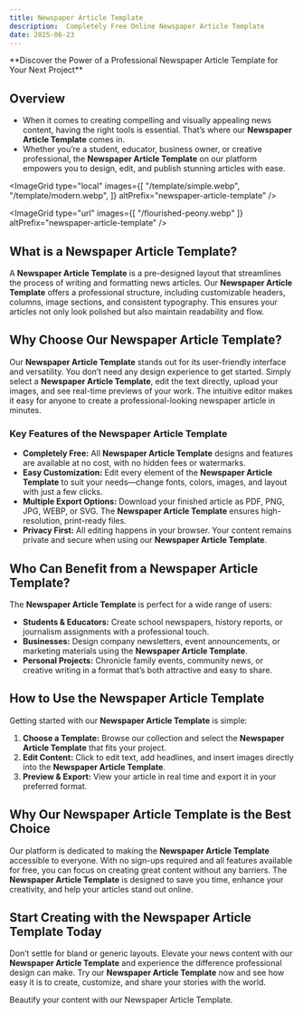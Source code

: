 ```yaml
---
title: Newspaper Article Template
description:  Completely Free Online Newspaper Article Template
date: 2025-06-23
---
```



<Callout type="success">
  **Discover the Power of a Professional Newspaper Article Template for Your Next Project**
  <GradientButton
    title="Get Started for Free"
    href="https://newspaper-template.org/en"
    align="center"
  />
</Callout>

## Overview

- When it comes to creating compelling and visually appealing news content, having the right tools is essential. That’s where our **Newspaper Article Template** comes in. 
- Whether you’re a student, educator, business owner, or creative professional, the **Newspaper Article Template** on our platform empowers you to design, edit, and publish stunning articles with ease.

<ImageGrid 
type="local"
images={[
  "/template/simple.webp", 
  "/template/modern.webp",
]} 
altPrefix="newspaper-article-template"
/>

<ImageGrid 
type="url"
images={[
  "/flourished-peony.webp"
]} 
altPrefix="newspaper-article-template"
/>


## What is a Newspaper Article Template?

A **Newspaper Article Template** is a pre-designed layout that streamlines the process of writing and formatting news articles. Our **Newspaper Article Template** offers a professional structure, including customizable headers, columns, image sections, and consistent typography. This ensures your articles not only look polished but also maintain readability and flow.

## Why Choose Our Newspaper Article Template?

Our **Newspaper Article Template** stands out for its user-friendly interface and versatility. You don’t need any design experience to get started. Simply select a **Newspaper Article Template**, edit the text directly, upload your images, and see real-time previews of your work. The intuitive editor makes it easy for anyone to create a professional-looking newspaper article in minutes.

### Key Features of the Newspaper Article Template

- **Completely Free:** All **Newspaper Article Template** designs and features are available at no cost, with no hidden fees or watermarks.
- **Easy Customization:** Edit every element of the **Newspaper Article Template** to suit your needs—change fonts, colors, images, and layout with just a few clicks.
- **Multiple Export Options:** Download your finished article as PDF, PNG, JPG, WEBP, or SVG. The **Newspaper Article Template** ensures high-resolution, print-ready files.
- **Privacy First:** All editing happens in your browser. Your content remains private and secure when using our **Newspaper Article Template**.

## Who Can Benefit from a Newspaper Article Template?

The **Newspaper Article Template** is perfect for a wide range of users:

- **Students & Educators:** Create school newspapers, history reports, or journalism assignments with a professional touch.
- **Businesses:** Design company newsletters, event announcements, or marketing materials using the **Newspaper Article Template**.
- **Personal Projects:** Chronicle family events, community news, or creative writing in a format that’s both attractive and easy to share.

## How to Use the Newspaper Article Template

Getting started with our **Newspaper Article Template** is simple:

1. **Choose a Template:** Browse our collection and select the **Newspaper Article Template** that fits your project.
2. **Edit Content:** Click to edit text, add headlines, and insert images directly into the **Newspaper Article Template**.
3. **Preview & Export:** View your article in real time and export it in your preferred format.

## Why Our Newspaper Article Template is the Best Choice

Our platform is dedicated to making the **Newspaper Article Template** accessible to everyone. With no sign-ups required and all features available for free, you can focus on creating great content without any barriers. The **Newspaper Article Template** is designed to save you time, enhance your creativity, and help your articles stand out online.

## Start Creating with the Newspaper Article Template Today

Don’t settle for bland or generic layouts. Elevate your news content with our **Newspaper Article Template** and experience the difference professional design can make. Try our **Newspaper Article Template** now and see how easy it is to create, customize, and share your stories with the world.

<Card href="https://newspaper-template.org/en" title="Get Started for Free !">
    Beautify your content with our Newspaper Article Template.
</Card>
